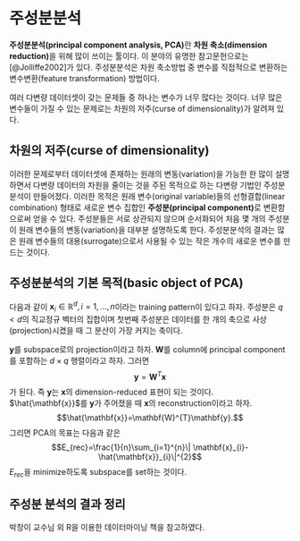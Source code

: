 # 주성분분석 {#PCA}

**주성분분석(principal component analysis, PCA)**란 **차원 축소(dimension reduction)**을 위해 많이 쓰이는 툴이다. 이 분야의 유명한 참고문헌으로는 [@Jolliffe2002]가 있다. 주성분분석은 차원 축소방법 중 변수를 직접적으로 변환하는 변수변환(feature transformation) 방법이다.

여러 다변량 데이터셋이 갖는 문제들 중 하나는 변수가 너무 많다는 것이다. 너무 많은 변수들이 가질 수 있는 문제로는 차원의 저주(curse of dimensionality)가 알려져 있다.

## 차원의 저주(curse of dimensionality)

이러한 문제로부터 데이터셋에 존재하는 원래의 변동(variation)을 가능한 한 많이 설명하면서 다변량 데이터의 차원을 줄이는 것을 주된 목적으로 하는 다변량 기법인 주성분분석이 만들어졌다. 이러한 목적은 원래 변수(original variable)들의 선형결합(linear combination) 형태로 새로운 변수 집합인 **주성분(principal component)**로 변환함으로써 얻을 수 있다. 주성분들은 서로 상관되지 않으며 순서화되어 처음 몇 개의 주성분이 원래 변수들의 변동(variation)을 대부분 설명하도록 한다. 주성분분석의 결과는 많은 원래 변수들의 대용(surrogate)으로서 사용될 수 있는 작은 개수의 새로운 변수를 만드는 것이다.

## 주성분분석의 기본 목적(basic object of PCA)

다음과 같이 $\mathbf{x}_{i}\in\mathbb{R}^{d}, i=1,\ldots, n$이라는 training pattern이 있다고 하자. 주성분은 $q <d$의 직교정규 벡터의 집합이며 첫번째 주성분은 데이터를 한 개의 축으로 사상(projection)시켰을 때 그 분산이 가장 커지는 축이다.

$\mathbf{y}$를 subspace로의 projection이라고 하자. $\mathbf{W}$를 column에 principal component를 포함하는 $d\times q$ 행렬이라고 하자. 그러면
$$\mathbf{y}=\mathbf{W}^{T}\mathbf{x}$$
가 된다. 즉 $\mathbf{y}$는 $\mathbf{x}$의 dimension-reduced 표현이 되는 것이다. $\hat{\mathbf{x}}$를 $\mathbf{y}$가 주어졌을 때 $\mathbf{x}$의 reconstruction이라고 하자.
$$\hat{\mathbf{x}}=\mathbf{W}^{T}\mathbf{y}.$$
그리면 PCA의 목표는 다음과 같은
$$E_{rec}=\frac{1}{n}\sum_{i=1}^{n}\| \mathbf{x}_{i}-\hat{\mathbf{x}}_{i}\|^{2}$$
$E_{rec}$을 minimize하도록 subspace를 set하는 것이다.

## 주성분 분석의 결과 정리

박창이 교수님 외 R을 이용한 데이터마이닝 책을 참고하였다.
